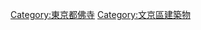 {{Commonscat|Temples in Bunkyo, Tokyo}}

[[Category:東京都佛寺|Category:東京都佛寺]]
[[Category:文京區建築物|Category:文京區建築物]]